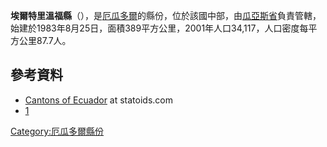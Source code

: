 '''埃爾特里溫福縣'''（{{lang-es|Cantón El Triunfo}}），是[[厄瓜多爾|厄瓜多爾]]的縣份，位於該國中部，由[[瓜亞斯省|瓜亞斯省]]負責管轄，始建於1983年8月25日，面積389平方公里，2001年人口34,117，人口密度每平方公里87.7人。

{{Coord|2|20|S|79|24|W|display=title}}

==參考資料==

*[http://www.statoids.com/yec.html Cantons of Ecuador]{{Wayback|url=http://www.statoids.com/yec.html |date=20110628180130 }} at statoids.com
*[http://www.ecuadorencifras.gob.ec/resultados/]{{Wayback|url=http://www.ecuadorencifras.gob.ec/resultados/ |date=20170724030253 }}

{{厄瓜多爾縣份}}

[[Category:厄瓜多爾縣份|Category:厄瓜多爾縣份]]


{{Ecuador-geo-stub}}
